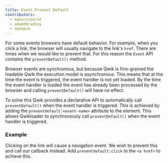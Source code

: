 ```yaml
---
title: Event Prevent Default
contributors:
  - manucorporat
  - adamdbradley
  - neonpie
---
```


For some events browsers have default behavior. For example, when you click a link, the browser will usually navigate to the link's `href`. There are times when we would like to prevent that. For this reason the `Event` API contains the `preventDefault()` method.

Browser events are synchronous, but because Qwik is fine-grained the loadable Qwik the execution model is asynchronous. This means that at the time the event is triggered, the event handler is not yet loaded. By the time the event handler is loaded the event has already been processed by the browser and calling `preventDefault()` will have no effect.

To solve this Qwik provides a declarative API to automatically call `preventDefault()` when the event handler is triggered. This is achieved by adding the `preventdefault:<event-name>` attribute to the element. This allows Qwikloader to synchronously call `preventDefault()` when the event handler is triggered.

### Example

Clicking on the link will cause a navigation event. We wish to prevent this and call our callback instead. Add `preventdefault:click` to the `<a href>` to achieve this.

